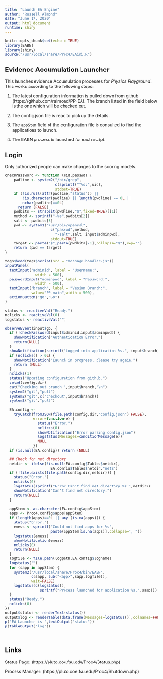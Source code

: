 ```yaml
---
title: "Launch EA Engine"
author: "Russell Almond"
date: "June 17, 2020"
output: html_document
runtime: shiny
---
```


```r
knitr::opts_chunk$set(echo = TRUE)
library(EABN)
library(shiny)
source("/usr/local/share/Proc4/EAini.R")
```
## Evidence Accumulation Launcher

This launches evidence Accumulation processes for _Physics Playground_.  This works according to the following steps:

1. The latest configuration information is pulled down from github (https://github.com/ralmond/PP-EA).  The branch listed in the field below is the one which will be checked out.

2. The config.json file is read to pick up the details.

3. The `appStem` field of the configuration file is consulted to find
   the applications to launch.

4. The EABN process is launched for each script.

## Login 

Only authorized people can make changes to the scoring models.

```r

checkPassword <- function (uid,passwd) {
    pwdline <- system2("/bin/grep",
                       c(sprintf("^%s:",uid),                                   "/usr/local/share/Proc4/p4pwds"),
                       stdout=TRUE)
    if (!is.null(attr(pwdline,"status")) || 
        !is.character(pwdline) || length(pwdline) == 0L || 
        nchar(pwdline)==0L) 
      return (FALSE)
    pwdbits <- strsplit(pwdline,"$",fixed=TRUE)[[1]]
    method <- sprintf("-%s",pwdbits[2])
    salt <- pwdbits[3]
    pwd <- system2("/usr/bin/openssl",
                     c("passwd",method, 
                       "-salt",salt, input$adminpwd),
                     stdout=TRUE)
    target <- paste("$",paste(pwdbits[-1],collapse="$"),sep="")
    return (pwd == target)
}

```


```r
tags$head(tags$script(src = "message-handler.js"))
inputPanel(
  textInput("adminid", label = "Username:",
              width = 500),
  passwordInput("adminpwd", label = "Password:",
              width = 500),
  textInput("branch", label = "Vesion Branch:",
            value="PP-main",width = 500),
  actionButton("go","Go")
)

status <- reactiveVal("Ready.")
nclicks <- reactiveVal(0)
logstatus <- reactiveVal("")

observeEvent(input$go, {
  if (!checkPassword(input$adminid,input$adminpwd)) {
    showNotification("Authentication Error.")
    return(NULL)
  }
  showNotification(sprintf("Logged into application %s.", input$branch))
  if (nclicks() > 0L) {
    showNotification("Launch in progress, please try again.")
    return (NULL)
  }
  nclicks(1)
  status("Updating configuration from github.")
  setwd(config.dir)
  cat("Checking out branch ",input$branch,"\n")
  system2("git","pull")
  system2("git",c("checkout",input$branch))
  system2("git","pull")
    
  EA.config <-
    tryCatch(fromJSON(file.path(config.dir,"config.json"),FALSE),
             error=function(e) {
               status("Error.")
               nclicks(0)
               showNotification("Error parsing config.json")
               logstatus(Messages=conditionMessage(e))
               NULL
             })
  if (is.null(EA.config)) return (NULL)

  ## Check for net directory
  netdir <- ifelse(!is.null(EA.config$Tables$netdir),
                     EA.config$Tables$netdir,"nets")
  if (!file.exists(file.path(config.dir,netdir))) {
    status("Error.")
    nclicks(0)
    logstatus(sprintf("Error Can't find net directory %s.",netdir))
    showNotification("Can't find net directory.")
    return(NULL)
  }
    
  appStem <- as.character(EA.config$appStem)
  apps <- Proc4.config$apps[appStem]
  if (length(apps)==0L || any (is.na(apps))) {
    status("Error.")
    emess <- sprintf("Could not find apps for %s",
                     paste(appStem[is.na(apps)],collapse=", "))
    logstatus(emess)
    showNotification(emess)
    nclicks(0)
    return(NULL)
  }
  logfile <- file.path(logpath,EA.config$logname)
  logstatus("")
  for (sapp in appStem) {
    system2("/usr/local/share/Proc4/bin/EABN",
            c(sapp, sub("<app>",sapp,logfile)),
            wait=FALSE)
    logstatus(c(logstatus(),
                sprintf("Process launched for application %s.",sapp)))
  }
  status("Ready.")
  nclicks(0)
})
output$status <- renderText(status())
output$log <- renderTable(data.frame(Messages=logstatus()),colnames=FALSE)
p("EA Launcher is ",textOutput("status"))
p(tableOutput("log"))

  
```

## Links

Status Page:  (https://pluto.coe.fsu.edu/Proc4/Status.php)

Process Manager:  (https://pluto.coe.fsu.edu/Proc4/Shutdown.php)



